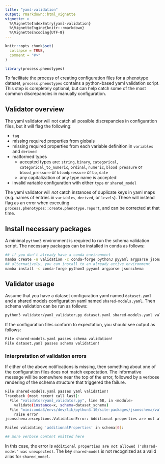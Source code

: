 ```yaml
---
title: "yaml-validation"
output: rmarkdown::html_vignette
vignette: >
  %\VignetteIndexEntry{yaml-validation}
  %\VignetteEngine{knitr::rmarkdown}
  %\VignetteEncoding{UTF-8}
---
```


```r
knitr::opts_chunk$set(
  collapse = TRUE,
  comment = "#>"
)
```

```r
library(process.phenotypes)
```

To facilitate the process of creating configuration files for a phenotype dataset,
`process.phenotypes` contains a python-based yaml validation script. This step
is completely optional, but can help catch some of the most common discrepancies
in manually configuration.

## Validator overview

The yaml validator will not catch all possible discrepancies in configuration
files, but it will flag the following:

- `tag`
- missing required properties from globals
- missing required properties from each variable definition in `variables` and `derived`
- malformed types
  - accepted types are: `string`, `binary`, `categorical`, `categorical_to_numeric`, `ordinal`,
    `numeric`, `blood pressure` or `blood_pressure` or `bloodpressure` or `bp`, `date`
  - any capitalization of any type name is accepted
- invalid variable configuration with either `type` or `shared_model`

The yaml validator will *not* catch instances of duplicate keys in yaml maps (e.g. names of entries
in `variables`, `derived`, or `levels`). These will instead flag as an error when executing
`process.phenotypes::create.phenotype.report`, and can be corrected at that time.

## Install necessary packages

A minimal `python3` environment is required to run the schema validation script.
The necessary packages can be installed in conda as follows:

```bash
## if you don't already have a conda environment
mamba create -n validation -c conda-forge python3 pyyaml argparse jsonschema
## alternatively, you can install to an already active environment
mamba install -c conda-forge python3 pyyaml argparse jsonschema
```

## Validator usage

Assume that you have a dataset configuration yaml named `dataset.yaml` and a shared models
configuration yaml named `shared-models.yaml`. Then schema validation can be run as follows:

```bash
python3 validator/yaml_validator.py dataset.yaml shared-models.yaml validator/schema.dataset.yaml validator/schema.shared-models.yaml
```

If the configuration files conform to expectation, you should see output as follows:

```bash
File shared-models.yaml passes schema validation!
File dataset.yaml passes schema validation!
```

### Interpretation of validation errors

If either of the above notifications is missing, then something about one of the configuration
files does not match expectation. The informative message will be somewhere near the top of the
error, followed by a verbose rendering of the schema structure that triggered the failure.

```bash
File shared-models.yaml passes yaml validation!
Traceback (most recent call last):
  File "validator/yaml_validator.py", line 58, in <module>
    validate(instance=x, schema=dataset_schema)
  File "miniconda3/envs/dev/lib/python3.10/site-packages/jsonschema/validators.py", line 1022, in validate
    raise error
jsonschema.exceptions.ValidationError: Additional properties are not allowed ('shared-model' was unexpected)

Failed validating 'additionalProperties' in schema[0]:

## more verbose content emitted here
```

In this case, the error is `Additional properties are not allowed ('shared-model' was unexpected)`.
The key `shared-model` is not recognized as a valid alias for `shared_model`.
